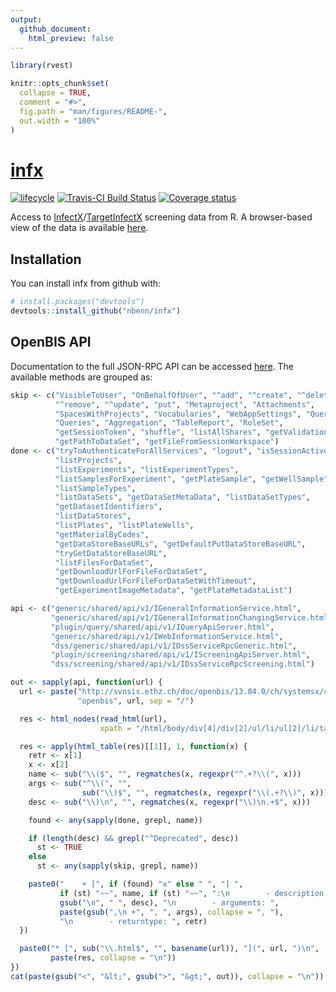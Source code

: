 ```yaml
---
output:
  github_document:
    html_preview: false
---
```


<!-- README.md is generated from README.Rmd. Please edit that file -->
<!-- build with rmarkdown::render("README.Rmd") -->

```r
library(rvest)

knitr::opts_chunk$set(
  collapse = TRUE,
  comment = "#>",
  fig.path = "man/figures/README-",
  out.width = "100%"
)
```
# [infx](https://nbenn.github.io/infx)

[![lifecycle](https://img.shields.io/badge/lifecycle-experimental-orange.svg)](https://img.shields.io/badge/lifecycle-experimental-orange.svg)
[![Travis-CI Build Status](https://travis-ci.org/nbenn/infx.svg?branch=master)](https://travis-ci.org/nbenn/infx)
[![Coverage status](https://codecov.io/gh/nbenn/infx/branch/master/graph/badge.svg)](https://codecov.io/github/nbenn/infx?branch=master)

Access to [InfectX](http://www.infectx.ch)/[TargetInfectX](https://www.targetinfectx.ch) screening data from R. A browser-based view of the data is available [here](http://www.infectx.ch/databrowser).

## Installation

You can install infx from github with:

```r
# install.packages("devtools")
devtools::install_github("nbenn/infx")
```

## OpenBIS API

Documentation to the full JSON-RPC API can be accessed [here](https://wiki-bsse.ethz.ch/display/openBISDoc1304/openBIS+JSON+API). The available methods are grouped as:

```r
skip <- c("VisibleToUser", "OnBehalfOfUser", "^add", "^create", "^delete",
          "^remove", "^update", "put", "Metaproject", "Attachments",
          "SpacesWithProjects", "Vocabularies", "WebAppSettings", "Query",
          "Queries", "Aggregation", "TableReport", "RoleSet",
          "getSessionToken", "shuffle", "listAllShares", "getValidationScript",
          "getPathToDataSet", "getFileFromSessionWorkspace")
done <- c("tryToAuthenticateForAllServices", "logout", "isSessionActive",
          "listProjects",
          "listExperiments", "listExperimentTypes",
          "listSamplesForExperiment", "getPlateSample", "getWellSample",
          "listSampleTypes",
          "listDataSets", "getDataSetMetaData", "listDataSetTypes",
          "getDatasetIdentifiers",
          "listDataStores",
          "listPlates", "listPlateWells",
          "getMaterialByCodes",
          "getDataStoreBaseURLs", "getDefaultPutDataStoreBaseURL",
          "tryGetDataStoreBaseURL",
          "listFilesForDataSet",
          "getDownloadUrlForFileForDataSet",
          "getDownloadUrlForFileForDataSetWithTimeout",
          "getExperimentImageMetadata", "getPlateMetadataList")

api <- c("generic/shared/api/v1/IGeneralInformationService.html",
         "generic/shared/api/v1/IGeneralInformationChangingService.html",
         "plugin/query/shared/api/v1/IQueryApiServer.html",
         "generic/shared/api/v1/IWebInformationService.html",
         "dss/generic/shared/api/v1/IDssServiceRpcGeneric.html",
         "plugin/screening/shared/api/v1/IScreeningApiServer.html",
         "dss/screening/shared/api/v1/IDssServiceRpcScreening.html")

out <- sapply(api, function(url) {
  url <- paste("http://svnsis.ethz.ch/doc/openbis/13.04.0/ch/systemsx/cisd",
               "openbis", url, sep = "/")

  res <- html_nodes(read_html(url),
                    xpath = "/html/body/div[4]/div[2]/ul/li/ul[2]/li/table")

  res <- apply(html_table(res)[[1]], 1, function(x) {
    retr <- x[1]
    x <- x[2]
    name <- sub("\\($", "", regmatches(x, regexpr("^.+?\\(", x)))
    args <- sub("^\\(", "",
                sub("\\)$", "", regmatches(x, regexpr("\\(.+?\\)", x))))
    desc <- sub("\\)\n", "", regmatches(x, regexpr("\\)\n.+$", x)))

    found <- any(sapply(done, grepl, name))

    if (length(desc) && grepl("^Deprecated", desc))
      st <- TRUE
    else
      st <- any(sapply(skip, grepl, name))

    paste0("    + [", if (found) "x" else " ", "] ",
           if (st) "~~", name, if (st) "~~", ":\n        - description: ",
           gsub("\n", " ", desc), "\n        - arguments: ",
           paste(gsub(",\n +", ", ", args), collapse = ", "),
           "\n        - returntype: ", retr)
  })

  paste0("* [", sub("\\.html$", "", basename(url)), "](", url, ")\n",
         paste(res, collapse = "\n"))
})
cat(paste(gsub("<", "&lt;", gsub(">", "&gt;", out)), collapse = "\n"))
```
